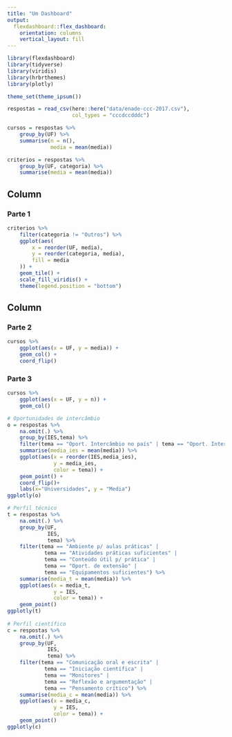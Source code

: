 ```yaml
---
title: "Um Dashboard"
output: 
  flexdashboard::flex_dashboard:
    orientation: columns
    vertical_layout: fill
---
```


```r
library(flexdashboard)
library(tidyverse)
library(viridis)
library(hrbrthemes)
library(plotly)

theme_set(theme_ipsum())

respostas = read_csv(here::here("data/enade-ccc-2017.csv"),
                     col_types = "cccdccdddc")

cursos = respostas %>% 
    group_by(UF) %>% 
    summarise(n = n(), 
              media = mean(media))

criterios = respostas %>% 
    group_by(UF, categoria) %>% 
    summarise(media = mean(media))

```

Column {data-width=650}
-----------------------------------------------------------------------

### Parte 1

```r
criterios %>%
    filter(categoria != "Outros") %>%
    ggplot(aes(
        x = reorder(UF, media),
        y = reorder(categoria, media),
        fill = media
    )) +
    geom_tile() + 
    scale_fill_viridis() + 
    theme(legend.position = "bottom")
```

Column {data-width=350}
-----------------------------------------------------------------------

### Parte 2

```r
cursos %>% 
    ggplot(aes(x = UF, y = media)) + 
    geom_col() + 
    coord_flip()
```

### Parte 3

```r
cursos %>% 
    ggplot(aes(x = UF, y = n)) + 
    geom_col()
```

```r
# Oportunidades de intercâmbio
o = respostas %>%
    na.omit(.) %>%
    group_by(IES,tema) %>%
    filter(tema == "Oport. Intercâmbio no país" | tema == "Oport. Intercâmbio exterior") %>%
    summarise(media_ies = mean(media)) %>%
    ggplot(aes(x = reorder(IES,media_ies),
               y = media_ies,
               color = tema)) +
    geom_point() +
    coord_flip()+
    labs(x="Universidades", y = "Media")
ggplotly(o)
```

```r
# Perfil técnico
t = respostas %>%
    na.omit(.) %>%
    group_by(UF,
             IES,
             tema) %>%
    filter(tema == "Ambiente p/ aulas práticas" |
            tema == "Atividades práticas suficientes" |
            tema == "Conteúdo útil p/ prática" |
            tema == "Oport. de extensão" |
            tema == "Equipamentos suficientes") %>%
    summarise(media_t = mean(media)) %>% 
    ggplot(aes(x = media_t,
               y = IES,
               color = tema)) +
    geom_point()
ggplotly(t)
    
# Perfil científico
c = respostas %>%
    na.omit(.) %>%
    group_by(UF,
             IES,
             tema) %>%
    filter(tema == "Comunicação oral e escrita" |
            tema == "Iniciação científica" |
            tema == "Monitores" |
            tema == "Reflexão e argumentação" |
            tema == "Pensamento crítico") %>%
    summarise(media_c = mean(media)) %>% 
    ggplot(aes(x = media_c,
               y = IES,
               color = tema)) +
    geom_point()
ggplotly(c)   
```

